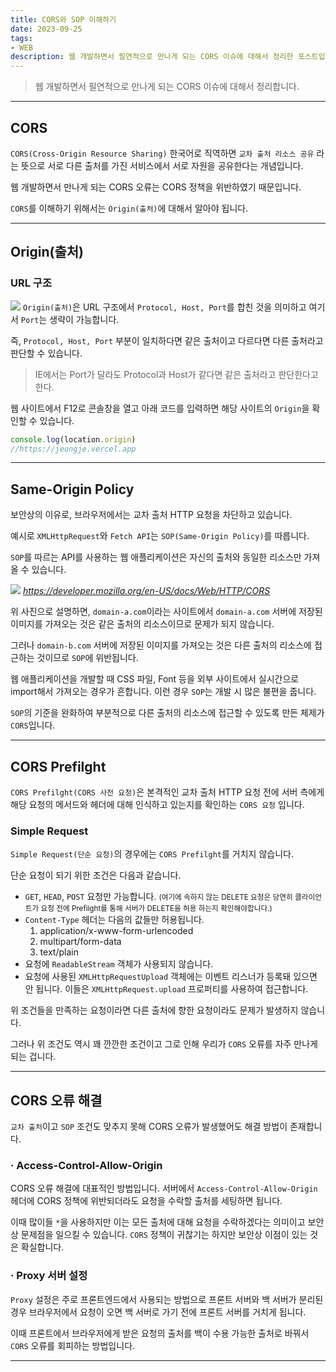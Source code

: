 ```yaml
---
title: CORS와 SOP 이해하기
date: 2023-09-25
tags: 
- WEB
description: 웹 개발하면서 필연적으로 만나게 되는 CORS 이슈에 대해서 정리한 포스트입니다.
---
```


> 웹 개발하면서 필연적으로 만나게 되는 CORS 이슈에 대해서 정리합니다.

***

## CORS

`CORS(Cross-Origin Resource Sharing)` 한국어로 직역하면 `교차 출처 리소스 공유` 라는 뜻으로
서로 다른 출처를 가진 서비스에서 서로 자원을 공유한다는 개념입니다.

웹 개발하면서 만나게 되는 CORS 오류는 CORS 정책을 위반하였기 때문입니다.

`CORS`를 이해하기 위해서는 `Origin(출처)`에 대해서 알아야 됩니다.
***

## Origin(출처)

### URL 구조
![](/images/9.25/9.25.image1.png)
`Origin(출처)`은 URL 구조에서 `Protocol, Host, Port`를 합친 것을 의미하고 여기서 `Port`는 
생략이 가능합니다.

즉, `Protocol, Host, Port` 부분이 일치하다면 같은 출처이고 다르다면 다른 출처라고 판단할 수 있습니다.

> IE에서는 Port가 달라도 Protocol과 Host가 같다면 같은 출처라고 판단한다고 한다.

웹 사이트에서 F12로 콘솔창을 열고 아래 코드를 입력하면 해당 사이트의 `Origin`을 확인할 수 있습니다.
```js
console.log(location.origin) 
//https://jeongje.vercel.app
```

***

## Same-Origin Policy

보안상의 이유로, 브라우저에서는 교차 출처 HTTP 요청을 차단하고 있습니다.

예시로 `XMLHttpRequest`와 `Fetch API`는 `SOP(Same-Origin Policy)`를 따릅니다.

`SOP`를 따르는 API를 사용하는 웹 애플리케이션은 자신의 출처와 동일한 리소스만 가져올 수 있습니다.

![](/images/9.25/9.25.image2.png)
<cite>https://developer.mozilla.org/en-US/docs/Web/HTTP/CORS</cite>

위 사진으로 설명하면, `domain-a.com`이라는 사이트에서 `domain-a.com` 서버에 저장된 이미지를 가져오는 것은 같은 출처의 리소스이므로
문제가 되지 않습니다.

그러나 `domain-b.com` 서버에 저장된 이미지를 가져오는 것은 다른 출처의 리소스에 접근하는 것이므로 `SOP`에 위반됩니다.

웹 애플리케이션을 개발할 때 CSS 파일, Font 등을 외부 사이트에서 실시간으로 import해서 가져오는 경우가
흔합니다. 이런 경우 `SOP`는 개발 시 많은 불편을 줍니다.

`SOP`의 기준을 완화하여 부분적으로 다른 출처의 리소스에 접근할 수 있도록 만든 체제가 `CORS`입니다.
***
## CORS Prefilght

`CORS Prefilght(CORS 사전 요청)`은 본격적인 교차 출처 HTTP 요청 전에 서버 측에게 해당 요청의 메서드와 헤더에 대해 인식하고 있는지를 확인하는
`CORS 요청` 입니다.

### Simple Request
`Simple Request(단순 요청)`의 경우에는 `CORS Prefilght`를 거치지 않습니다.

단순 요청이 되기 위한 조건은 다음과 같습니다.

- `GET`, `HEAD`, `POST` 요청만 가능합니다. <small>(여기에 속하지 않는 DELETE 요청은 당연히 클라이언트가 요청 전에 Prefilght를 통해 서버가 DELETE을 허용 하는지 확인해야합니다.)</small>
- `Content-Type` 헤더는 다음의 값들만 허용됩니다.
    1. application/x-www-form-urlencoded
    2. multipart/form-data
    3. text/plain
- 요청에 `ReadableStream` 객체가 사용되지 않습니다.
- 요청에 사용된 `XMLHttpRequestUpload` 객체에는 이벤트 리스너가 등록돼 있으면 안 됩니다. 이들은 `XMLHttpRequest.upload` 프로퍼티를 사용하여 접근합니다.

위 조건들을 만족하는 요청이라면 다른 출처에 향한 요청이라도 문제가 발생하지 않습니다.

그러나 위 조건도 역시 꽤 깐깐한 조건이고 그로 인해 우리가 `CORS` 오류를 자주 만나게 되는 겁니다.

***
## CORS 오류 해결

`교차 출처`이고 `SOP` 조건도 맞추지 못해 CORS 오류가 발생했어도 해결 방법이 존재합니다.

### · Access-Control-Allow-Origin

CORS 오류 해결에 대표적인 방법입니다. 서버에서 `Access-Control-Allow-Origin` 헤더에 CORS 정책에 위반되더라도 요청을 수락할 출처를 세팅하면 됩니다.

이때 많이들 `*`을 사용하지만 이는 모든 출처에 대해 요청을 수락하겠다는 의미이고 보안상 문제점을 일으킬 수 있습니다. `CORS` 정책이 귀찮기는 하지만 보안상 이점이 있는 것은 확실합니다.

### · Proxy 서버 설정

`Proxy` 설정은 주로 프론트엔드에서 사용되는 방법으로 프론트 서버와 백 서버가 분리된 경우
브라우저에서 요청이 오면 백 서버로 가기 전에 프론트 서버를 거치게 됩니다.

이때 프론트에서 브라우저에게 받은 요청의 출처를 백이 수용 가능한 출처로 바꿔서 `CORS` 오류를 회피하는 방법입니다.

***